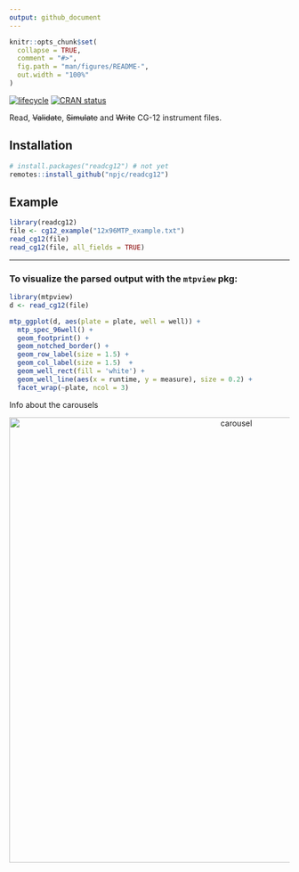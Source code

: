 ```yaml
---
output: github_document
---
```


<!-- README.md is generated from README.Rmd. Please edit that file -->

```r
knitr::opts_chunk$set(
  collapse = TRUE,
  comment = "#>",
  fig.path = "man/figures/README-",
  out.width = "100%"
)
```

[![lifecycle](https://img.shields.io/badge/lifecycle-experimental-orange.svg)](https://www.tidyverse.org/lifecycle/#experimental)
[![CRAN status](http://www.r-pkg.org/badges/version/readcg12)](https://cran.r-project.org/package=readcg12)

Read, ~~Validate~~, ~~Simulate~~ and ~~Write~~ CG-12 instrument files.


## Installation

<!-- You can install the released version of gp1 from [CRAN](https://CRAN.R-project.org) with: -->

``` r
# install.packages("readcg12") # not yet
remotes::install_github("npjc/readcg12")
```

## Example


```r
library(readcg12)
file <- cg12_example("12x96MTP_example.txt")
read_cg12(file)
read_cg12(file, all_fields = TRUE)
```

---

### To visualize the parsed output with the `mtpview` pkg:

```r
library(mtpview)
d <- read_cg12(file)

mtp_ggplot(d, aes(plate = plate, well = well)) + 
  mtp_spec_96well() + 
  geom_footprint() + 
  geom_notched_border() + 
  geom_row_label(size = 1.5) + 
  geom_col_label(size = 1.5)  +
  geom_well_rect(fill = 'white') + 
  geom_well_line(aes(x = runtime, y = measure), size = 0.2) + 
  facet_wrap(~plate, ncol = 3)
```

Info about the carousels

<p align="center">
  <img src="inst/extdata/carousel.svg" alt="carousel" height="800px">
</p>
